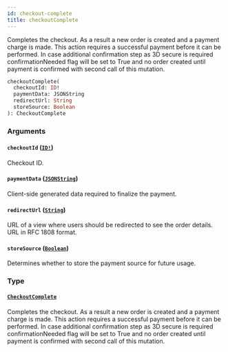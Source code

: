 ```yaml
---
id: checkout-complete
title: checkoutComplete
---
```


Completes the checkout. As a result a new order is created and a payment charge is made. This action requires a successful payment before it can be performed. In case additional confirmation step as 3D secure is required confirmationNeeded flag will be set to True and no order created until payment is confirmed with second call of this mutation.

```graphql
checkoutComplete(
  checkoutId: ID!
  paymentData: JSONString
  redirectUrl: String
  storeSource: Boolean
): CheckoutComplete

```

### Arguments

#### `checkoutId` ([`ID!`](/developer/api-reference/scalars/id.mdx))

Checkout ID.

#### `paymentData` ([`JSONString`](/developer/api-reference/scalars/json-string.mdx))

Client-side generated data required to finalize the payment.

#### `redirectUrl` ([`String`](/developer/api-reference/scalars/string.mdx))

URL of a view where users should be redirected to see the order details. URL in RFC 1808 format.

#### `storeSource` ([`Boolean`](/developer/api-reference/scalars/boolean.mdx))

Determines whether to store the payment source for future usage.

### Type

#### [`CheckoutComplete`](/developer/api-reference/objects/checkout-complete.mdx)

Completes the checkout. As a result a new order is created and a payment charge is made. This action requires a successful payment before it can be performed. In case additional confirmation step as 3D secure is required confirmationNeeded flag will be set to True and no order created until payment is confirmed with second call of this mutation.
